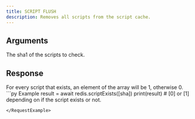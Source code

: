```yaml
---
title: SCRIPT FLUSH
description: Removes all scripts from the script cache.
---
```


## Arguments

<ParamField body="hahes" type="string[]" required>
  The sha1 of the scripts to check.
</ParamField>

## Response

<ResponseField type="(0 | 1)[]" required>
  For every script that exists, an element of the array will be 1, otherwise 0.
</ResponseField>

<RequestExample>
```py Example
result = await redis.scriptExists([sha])
print(result) # [0] or [1] depending on if the script exists or not.

```
</RequestExample>

